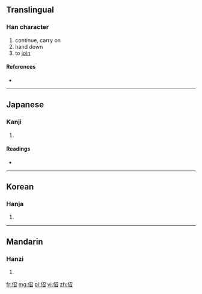 ==Translingual==

===Han character===
{{Han char|rn=9|rad=人|as=05|sn=7|four=|canj=人尸竹口 (OSHR)}}

# continue, carry on
# hand down
# to [[join]]

====References====
* {{Han ref|kx=0098.050|dkj=00501|dj=0206.160|hdz=10140.060|uh=4F4B|ud=20299}}

----

==Japanese==

===Kanji===
{{ja-kanji|grade=|rs=人05}}

# {{defn|lang=ja|sort=人05}}

====Readings====
* {{ja-readings|on=[[しょう]] (shō), [[じょう]] (jō)|kun=[[たすける]] (tasukeru)}}

----

==Korean==

===Hanja===
{{ko-hanja|hangeul=소|rv=so|mr=so}}

# {{defn|lang=ko|sort=人05}}

----

==Mandarin==

===Hanzi===
{{cmn-hanzi|pin=[[shào]] ([[shao4]])|wg=<sup>4</sup>}}

# {{defn|lang=cmn|sort=人05}}

[[fr:佋]]
[[mg:佋]]
[[pl:佋]]
[[vi:佋]]
[[zh:佋]]
